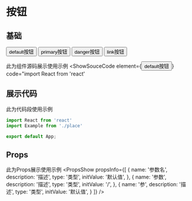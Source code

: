 
# 按钮

## 基础

<Button btnType='default'>default按钮</Button>
<Button btnType='primary'>primary按钮</Button>
<Button btnType='danger'>danger按钮</Button>
<Button btnType='link'>link按钮</Button>

此为组件源码展示使用示例
<ShowSouceCode
  element={<Button btnType='default'>default按钮</Button>}
  code="import React from 'react'


## 展示代码

此为代码段使用示例
```js
import React from 'react'
import Example from './place'

export default App;
```

## Props

此为Props展示使用示例
<PropsShow propsInfo={[
  {
    name: '参数名',
    description: '描述',
    type: '类型',
    initValue: '默认值',
  },
  {
    name: '参数',
    description: '描述',
    type: '类型',
    initValue: '/',
  },
  {
    name: '参',
    description: '描述',
    type: '类型',
    initValue: '默认值',
  }
]} />
